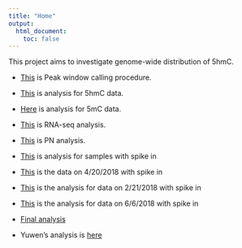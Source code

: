 ```yaml
---
title: "Home"
output:
  html_document:
    toc: false
---
```


This project aims to investigate genome-wide distribution of 5hmC.  

* [This](PeakCalling-procedure.html) is Peak window calling procedure. 
* [This](JumpSeq-analysis.html) is analysis for 5hmC data.
* [Here](5mCAnalysis.html) is analysis for 5mC data. 
* [This](RNA_Seq.html) is RNA-seq analysis. 
* [This](PN-analysis.html) is PN analysis. 
* [This](Sample-with-spikein.html) is analysis for samples with spike in
* [This](5mC5hmC.html) is the data on 4/20/2018 with spike in
* [This](FirstBatch5mC.html) is the analysis for data on 2/21/2018 with spike in
* [This](20180606.html) is the analysis for data on 6/6/2018 with spike in 
* [Final analysis](FinalAnalysis.html)  



* Yuwen's analysis is [here][Yuwen]

[Yuwen]: http://liu-genomics.github.io/Tiao_Seq/index.html

